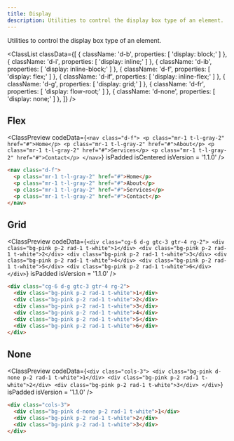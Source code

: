 ```yaml
---
title: Display
description: Utilities to control the display box type of an element.
---
```



Utilities to control the display box type of an element.

<ClassList
  classData={[
    {
      className: 'd-b',
      properties: [
        'display: block;'
      ]
    },
    {
      className: 'd-i',
      properties: [
        'display: inline;'
      ]
    },
    {
      className: 'd-ib',
      properties: [
        'display: inline-block;'
      ]
    },
    {
      className: 'd-f',
      properties: [
        'display: flex;'
      ]
    },
    {
      className: 'd-if',
      properties: [
        'display: inline-flex;'
      ]
    },
    {
      className: 'd-g',
      properties: [
        'display: grid;'
      ]
    },
    {
      className: 'd-fr',
      properties: [
        'display: flow-root;'
      ]
    },
    {
      className: 'd-none',
      properties: [
        'display: none;'
      ]
    },
  ]}
/>

## Flex

<ClassPreview
  codeData={`
    <nav class="d-f">
      <p class="mr-1 t-l-gray-2" href="#">Home</p>
      <p class="mr-1 t-l-gray-2" href="#">About</p>
      <p class="mr-1 t-l-gray-2" href="#">Services</p>
      <p class="mr-1 t-l-gray-2" href="#">Contact</p>
    </nav>
  `}
  isPadded
  isCentered
  isVersion = '1.1.0'
/>

```html
<nav class="d-f">
  <p class="mr-1 t-l-gray-2" href="#">Home</p>
  <p class="mr-1 t-l-gray-2" href="#">About</p>
  <p class="mr-1 t-l-gray-2" href="#">Services</p>
  <p class="mr-1 t-l-gray-2" href="#">Contact</p>
</nav>
```

## Grid

<ClassPreview
  codeData={`
    <div class="cg-6 d-g gtc-3 gtr-4 rg-2">
      <div class="bg-pink p-2 rad-1 t-white">1</div>
      <div class="bg-pink p-2 rad-1 t-white">2</div>
      <div class="bg-pink p-2 rad-1 t-white">3</div>
      <div class="bg-pink p-2 rad-1 t-white">4</div>
      <div class="bg-pink p-2 rad-1 t-white">5</div>
      <div class="bg-pink p-2 rad-1 t-white">6</div>
    </div>
  `}
  isPadded
  isVersion = '1.1.0'
/>

```html
<div class="cg-6 d-g gtc-3 gtr-4 rg-2">
  <div class="bg-pink p-2 rad-1 t-white">1</div>
  <div class="bg-pink p-2 rad-1 t-white">2</div>
  <div class="bg-pink p-2 rad-1 t-white">3</div>
  <div class="bg-pink p-2 rad-1 t-white">4</div>
  <div class="bg-pink p-2 rad-1 t-white">5</div>
  <div class="bg-pink p-2 rad-1 t-white">6</div>
</div>
```

## None

<ClassPreview
  codeData={`
    <div class="cols-3">
      <div class="bg-pink d-none p-2 rad-1 t-white">1</div>
      <div class="bg-pink p-2 rad-1 t-white">2</div>
      <div class="bg-pink p-2 rad-1 t-white">3</div>
    </div>
  `}
  isPadded
  isVersion = '1.1.0'
/>

```html
<div class="cols-3">
  <div class="bg-pink d-none p-2 rad-1 t-white">1</div>
  <div class="bg-pink p-2 rad-1 t-white">2</div>
  <div class="bg-pink p-2 rad-1 t-white">3</div>
</div>
```